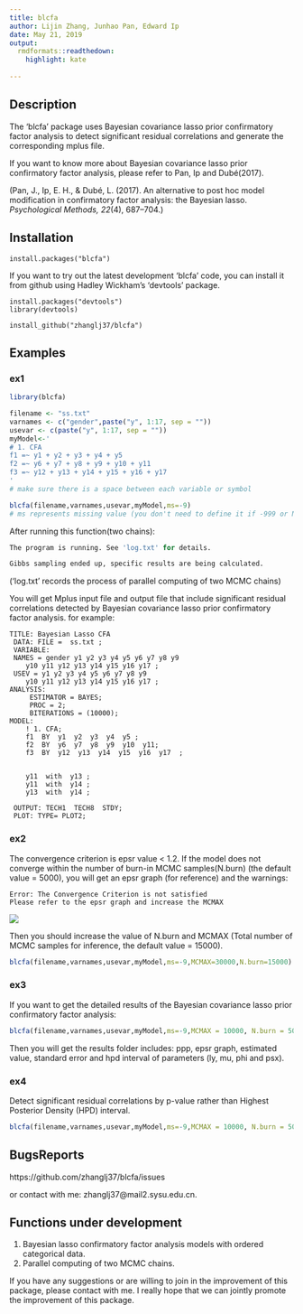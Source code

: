 ```yaml
---
title: blcfa
author: Lijin Zhang, Junhao Pan, Edward Ip 
date: May 21, 2019
output: 
  rmdformats::readthedown:
    highlight: kate
    
---
```

## Description
The 'blcfa' package uses Bayesian covariance lasso prior confirmatory factor analysis to detect significant residual correlations and generate the corresponding mplus file.

If you want to know more about Bayesian covariance lasso prior confirmatory factor analysis, please refer to Pan, Ip and Dubé(2017).

(Pan, J., Ip, E. H., & Dubé, L. (2017). An alternative to post hoc model modification in confirmatory factor analysis: the Bayesian lasso. *Psychological Methods, 22*(4), 687–704.)

## Installation
```
install.packages("blcfa")
```

If you want to try out the latest development 'blcfa' code, you can install it  from github using Hadley Wickham's 'devtools' package. 

```
install.packages("devtools")
library(devtools)

install_github("zhanglj37/blcfa")
```


## Examples

### ex1

```r
library(blcfa)

filename <- "ss.txt"  
varnames <- c("gender",paste("y", 1:17, sep = ""))
usevar <- c(paste("y", 1:17, sep = ""))
myModel<-'   
# 1. CFA
f1 =~ y1 + y2 + y3 + y4 + y5 
f2 =~ y6 + y7 + y8 + y9 + y10 + y11
f3 =~ y12 + y13 + y14 + y15 + y16 + y17  
'
# make sure there is a space between each variable or symbol

blcfa(filename,varnames,usevar,myModel,ms=-9)
# ms represents missing value (you don't need to define it if -999 or NA represents missing value in the dataset).
```

After running this function(two chains):
```r
The program is running. See 'log.txt' for details.

Gibbs sampling ended up, specific results are being calculated.
```
('log.txt' records the process of parallel computing of two MCMC chains)


You will get Mplus input file and output file  that include significant residual correlations detected by Bayesian covariance lasso prior confirmatory factor analysis. for example:
```
TITLE: Bayesian Lasso CFA
 DATA: FILE =  ss.txt ; 
 VARIABLE:
 NAMES = gender y1 y2 y3 y4 y5 y6 y7 y8 y9 
	y10 y11 y12 y13 y14 y15 y16 y17 ;
 USEV = y1 y2 y3 y4 y5 y6 y7 y8 y9 
	y10 y11 y12 y13 y14 y15 y16 y17 ;
ANALYSIS:
	 ESTIMATOR = BAYES;
	 PROC = 2;
	 BITERATIONS = (10000);
MODEL:
	! 1. CFA;
	f1  BY  y1  y2  y3  y4  y5 ;
	f2  BY  y6  y7  y8  y9  y10  y11;
	f3  BY  y12  y13  y14  y15  y16  y17  ;
	 

	y11  with  y13 ;
	y11  with  y14 ;
	y13  with  y14 ;
	
 OUTPUT: TECH1  TECH8  STDY;
 PLOT: TYPE= PLOT2;

```

### ex2
The convergence criterion is epsr value < 1.2. If the model does not converge within the number of burn-in MCMC samples(N.burn) (the default value = 5000), you will get an epsr graph (for reference) and the warnings:
```
Error: The Convergence Criterion is not satisfied
Please refer to the epsr graph and increase the MCMAX
```

![](EPSRplot.png)

Then you should increase the value of N.burn and MCMAX (Total number of MCMC samples for inference, the default value = 15000).
```r
blcfa(filename,varnames,usevar,myModel,ms=-9,MCMAX=30000,N.burn=15000)
```


### ex3
If you want to get the detailed results of the Bayesian covariance lasso prior confirmatory factor analysis:
```r
blcfa(filename,varnames,usevar,myModel,ms=-9,MCMAX = 10000, N.burn = 5000,bloutput = TRUE)
```

Then you will get the results folder includes: ppp, epsr graph,
			estimated value, standard error and hpd interval of parameters (ly, mu, phi and psx).

### ex4
Detect significant residual correlations by p-value rather than Highest Posterior Density (HPD)  interval.
```r
blcfa(filename,varnames,usevar,myModel,ms=-9,MCMAX = 10000, N.burn = 5000,bloutput = TRUE,interval_psx = FALSE)
```

## BugsReports

https://github.com/zhanglj37/blcfa/issues

or contact with me: zhanglj37@mail2.sysu.edu.cn.

## Functions under development

1. Bayesian lasso confirmatory factor analysis models with ordered categorical data.
2. Parallel computing of two MCMC chains.

If you have any suggestions or are willing to join in the improvement of this package, please contact with me.  I really hope that we can jointly promote the improvement of this package.

